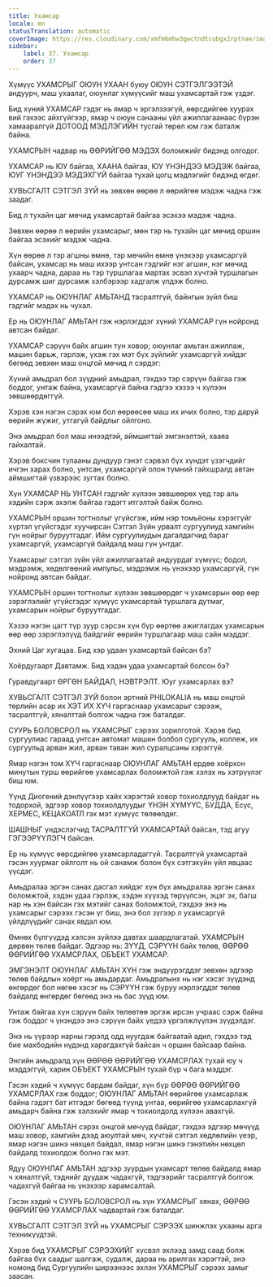 ```yaml
---
title: Ухамсар
locale: mn
statusTranslation: automatic
coverImage: https://res.cloudinary.com/xmfm6mhw3gwctndtcubgx2rptnae/image/upload/v1740337243/small_cover_educacion_fundamental_a051170f1c.webp
sidebar:
    label: 37. Ухамсар
    order: 37
---
```

Хүмүүс УХАМСРЫГ ОЮУН УХААН буюу ОЮУН СЭТГЭЛГЭЭТЭЙ андуурч, маш ухаалаг, оюунлаг хүмүүсийг маш ухамсартай гэж үздэг.

Бид хүний УХАМСАР гэдэг нь ямар ч эргэлзээгүй, өөрсдийгөө хуурах вий гэхээс айхгүйгээр, ямар ч оюун санааны үйл ажиллагаанаас бүрэн хамааралгүй ДОТООД МЭДЛЭГИЙН тусгай төрөл юм гэж баталж байна.

УХАМСРЫН чадвар нь ӨӨРИЙГӨӨ МЭДЭХ боломжийг бидэнд олгодог.

УХАМСАР нь ЮУ байгаа, ХААНА байгаа, ЮУ ҮНЭНДЭЭ МЭДЭЖ байгаа, ЮУГ ҮНЭНДЭЭ МЭДЭХГҮЙ байгаа тухай цогц мэдлэгийг бидэнд өгдөг.

ХУВЬСГАЛТ СЭТГЭЛ ЗҮЙ нь зөвхөн өөрөө л өөрийгөө мэдэж чадна гэж заадаг.

Бид л тухайн цаг мөчид ухамсартай байгаа эсэхээ мэдэж чадна.

Зөвхөн өөрөө л өөрийн ухамсарыг, мөн тэр нь тухайн цаг мөчид оршин байгаа эсэхийг мэдэж чадна.

Хүн өөрөө л тэр агшны өмнө, тэр мөчийн өмнө үнэхээр ухамсаргүй байсан, ухамсар нь маш ихээр унтсан гэдгийг нэг агшин, нэг мөчид ухаарч чадна, дараа нь тэр туршлагаа мартах эсвэл хүчтэй туршлагын дурсамж шиг дурсамж хэлбэрээр хадгалж үлдэж болно.

УХАМСАР нь ОЮУНЛАГ АМЬТАНД тасралтгүй, байнгын зүйл биш гэдгийг мэдэх нь чухал.

Ер нь ОЮУНЛАГ АМЬТАН гэж нэрлэгддэг хүний УХАМСАР гүн нойронд автсан байдаг.

УХАМСАР сэрүүн байх агшин тун ховор; оюунлаг амьтан ажиллаж, машин барьж, гэрлэж, үхэж гэх мэт бүх зүйлийг ухамсаргүй хийдэг бөгөөд зөвхөн маш онцгой мөчид л сэрдэг:

Хүний амьдрал бол зүүдний амьдрал, гэхдээ тэр сэрүүн байгаа гэж боддог, унтаж байна, ухамсаргүй байна гэдгээ хэзээ ч хүлээн зөвшөөрдөггүй.

Хэрэв хэн нэгэн сэрэх юм бол өөрөөсөө маш их ичих болно, тэр даруй өөрийн жүжиг, утгагүй байдлыг ойлгоно.

Энэ амьдрал бол маш инээдтэй, аймшигтай эмгэнэлтэй, хааяа гайхалтай.

Хэрэв боксчин тулааны дундуур гэнэт сэрвэл бүх хүндэт үзэгчдийг ичгэн харах болно, унтсан, ухамсаргүй олон түмний гайхшралд автан аймшигтай үзвэрээс зугтах болно.

Хүн УХАМСАР НЬ УНТСАН гэдгийг хүлээн зөвшөөрөх үед тэр аль хэдийн сэрж эхэлж байгаа гэдэгт итгэлтэй байж болно.

УХАМСРЫН оршин тогтнолыг үгүйсгэж, ийм нэр томьёоны хэрэггүйг хүртэл үгүйсгэдэг хуучирсан Сэтгэл Зүйн урвалт сургуулиуд хамгийн гүн нойрыг буруутгадаг. Ийм сургуулиудын дагалдагчид бараг ухамсаргүй, ухамсаргүй байдалд маш гүн унтдаг.

Ухамсарыг сэтгэл зүйн үйл ажиллагаатай андуурдаг хүмүүс; бодол, мэдрэмж, хөдөлгөөний импульс, мэдрэмж нь үнэхээр ухамсаргүй, гүн нойронд автсан байдаг.

УХАМСРЫН оршин тогтнолыг хүлээн зөвшөөрдөг ч ухамсарын өөр өөр зэрэглэлийг үгүйсгэдэг хүмүүс ухамсартай туршлага дутмаг, ухамсарын нойрыг буруутгадаг.

Хэзээ нэгэн цагт түр зуур сэрсэн хүн бүр өөртөө ажиглагдах ухамсарын өөр өөр зэрэглэлүүд байдгийг өөрийн туршлагаар маш сайн мэддэг.

Эхний Цаг хугацаа. Бид хэр удаан ухамсартай байсан бэ?

Хоёрдугаарт Давтамж. Бид хэдэн удаа ухамсартай болсон бэ?

Гуравдугаарт ӨРГӨН БАЙДАЛ, НЭВТРЭЛТ. Юуг ухамсарлах вэ?

ХУВЬСГАЛТ СЭТГЭЛ ЗҮЙ болон эртний PHILOKALIA нь маш онцгой төрлийн асар их ХЭТ ИХ ХҮЧ гаргаснаар ухамсарыг сэрээж, тасралтгүй, хяналттай болгож чадна гэж баталдаг.

СУУРЬ БОЛОВСРОЛ нь УХАМСРЫГ сэрээх зорилготой. Хэрэв бид сургуулиас гараад унтсан автомат машин болбол сургууль, коллеж, их сургуульд арван жил, арван таван жил суралцсаны хэрэггүй.

Ямар нэгэн том ХҮЧ гаргаснаар ОЮУНЛАГ АМЬТАН ердөө хоёрхон минутын турш өөрийгөө ухамсарлах боломжтой гэж хэлэх нь хэтрүүлэг биш юм.

Үүнд Диогений дэнлүүгээр хайх хэрэгтэй ховор тохиолдлууд байдаг нь тодорхой, эдгээр ховор тохиолдлуудыг ҮНЭН ХҮМҮҮС, БУДДА, Есүс, ХЕРМЕС, КЕЦАКОАТЛ гэх мэт хүмүүс төлөөлдөг.

ШАШНЫГ үндэслэгчид ТАСРАЛТГҮЙ УХАМСАРТАЙ байсан, тэд агуу ГЭГЭЭРҮҮЛЭГЧ байсан.

Ер нь хүмүүс өөрсдийгөө ухамсарладаггүй. Тасралтгүй ухамсартай гэсэн хуурмаг ойлголт нь ой санамж болон бүх сэтгэхүйн үйл явцаас үүсдэг.

Амьдралаа эргэн санах дасгал хийдэг хүн бүх амьдралаа эргэн санах боломжтой, хэдэн удаа гэрлэж, хэдэн хүүхэд төрүүлсэн, эцэг эх, багш нар нь хэн байсан гэх мэтийг санах боломжтой, гэхдээ энэ нь ухамсарыг сэрээх гэсэн үг биш, энэ бол зүгээр л ухамсаргүй үйлдлүүдийг санах явдал юм.

Өмнөх бүлгүүдэд хэлсэн зүйлээ давтах шаардлагатай. УХАМСРЫН дөрвөн төлөв байдаг. Эдгээр нь: ЗҮҮД, СЭРҮҮН байх төлөв, ӨӨРӨӨ ӨӨРИЙГӨӨ УХАМСРЛАХ, ОБЪЕКТ УХАМСАР.

ЭМГЭНЭЛТ ОЮУНЛАГ АМЬТАН ХҮН гэж эндүүрэгддэг зөвхөн эдгээр төлөв байдлын хоёрт нь амьдардаг. Амьдралынх нь нэг хэсэг зүүдэнд өнгөрдөг бол нөгөө хэсэг нь СЭРҮҮН гэж буруу нэрлэгддэг төлөв байдалд өнгөрдөг бөгөөд энэ нь бас зүүд юм.

Унтаж байгаа хүн сэрүүн байх төлөвтөө эргэж ирсэн учраас сэрж байна гэж боддог ч үнэндээ энэ сэрүүн байх үедээ үргэлжлүүлэн зүүдэлдэг.

Энэ нь үүрээр нарны гэрэлд одд нуугдаж байгаатай адил, гэхдээ тэд бие махбодийн нүдэнд харагдахгүй байсан ч оршин байсаар байна.

Энгийн амьдралд хүн ӨӨРӨӨ ӨӨРИЙГӨӨ УХАМСРЛАХ тухай юу ч мэддэггүй, харин ОБЪЕКТ УХАМСРЫН тухай бүр ч бага мэддэг.

Гэсэн хэдий ч хүмүүс бардам байдаг, хүн бүр ӨӨРӨӨ ӨӨРИЙГӨӨ УХАМСРЛАХ гэж боддог; ОЮУНЛАГ АМЬТАН өөрийгөө ухамсарлаж байна гэдэгт бат итгэдэг бөгөөд түүнд унтаа, өөрийгөө ухамсарлахгүй амьдарч байна гэж хэлэхийг ямар ч тохиолдолд хүлээн авахгүй.

ОЮУНЛАГ АМЬТАН сэрэх онцгой мөчүүд байдаг, гэхдээ эдгээр мөчүүд маш ховор, хамгийн дээд аюултай мөч, хүчтэй сэтгэл хөдлөлийн үеэр, ямар нэгэн шинэ нөхцөл байдал, ямар нэгэн шинэ гэнэтийн нөхцөл байдалд тохиолдож болно гэх мэт.

Ядуу ОЮУНЛАГ АМЬТАН эдгээр зуурдын ухамсарт төлөв байдалд ямар ч хяналтгүй, тэднийг дуудаж чадахгүй, тэдгээрийг тасралтгүй болгож чадахгүй байгаа нь үнэхээр харамсалтай.

Гэсэн хэдий ч СУУРЬ БОЛОВСРОЛ нь хүн УХАМСРЫГ хянах, ӨӨРӨӨ ӨӨРИЙГӨӨ УХАМСРЛАХ чадвартай гэж баталдаг.

ХУВЬСГАЛТ СЭТГЭЛ ЗҮЙ нь УХАМСРЫГ СЭРЭЭХ шинжлэх ухааны арга техникүүдтэй.

Хэрэв бид УХАМСРЫГ СЭРЭЭХИЙГ хүсвэл эхлээд замд саад болж байгаа бүх саадыг шалгаж, судалж, дараа нь арилгах хэрэгтэй, энэ номонд бид Сургуулийн ширээнээс эхлэн УХАМСРЫГ сэрээх замыг заасан.

